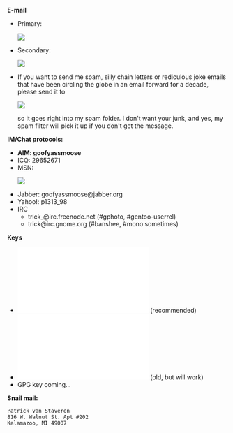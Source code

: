 '''E-mail'''
* Primary: <html><img src="http://www.trick.vanstaveren.us/inc/textimage.php?text=trick@vanstaveren.us&size=10"></html>
* Secondary: <html><img src="http://www.trick.vanstaveren.us/inc/textimage.php?text=pvanstav@cs.wmich.edu&size=10"></html>
* If you want to send me spam, silly chain letters or rediculous joke emails that have been circling the globe in an email forward for a decade, please send it to <html><img src="http://www.trick.vanstaveren.us/inc/textimage.php?text=junk@trick.vanstaveren.us&size=10"></html> so it goes right into my spam folder.  I don't want your junk, and yes, my spam filter will pick it up if you don't get the message.

'''IM/Chat protocols:'''
* '''AIM: goofyassmoose'''
* ICQ: 29652671
* MSN: <html><img src="http://www.trick.vanstaveren.us/inc/textimage.php?text=p_vanstaveren@hotmail.com&size=10"></html>
* Jabber: goofyassmoose@jabber.org
* Yahoo!: p1313_98
* IRC
** trick_@irc.freenode.net (#gphoto, #gentoo-userrel)
** trick@irc.gnome.org (#banshee, #mono sometimes)

'''Keys'''
* [[Image:Id_rsa.pub|SSH RSAv2 Public Key]] (recommended)
* [[Image:Id_dsa.pub|SSH DSA Public Key]] (old, but will work)
* GPG key coming...

'''Snail mail: '''
 Patrick van Staveren
 816 W. Walnut St. Apt #202
 Kalamazoo, MI 49007